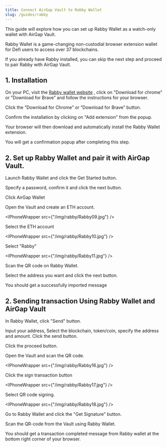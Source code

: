 ```yaml
---
title: Connect AirGap Vault to Rabby Wallet
slug: /guides/rabby
---
```



This guide will explore how you can set up Rabby Wallet as a watch-only wallet with AirGap Vault.

Rabby Wallet is a game-changing non-custodial browser extension wallet for Defi users to access over 37 blockchains.

If you already have Rabby installed, you can skip the next step and proceed to pair Rabby with AirGap Vault.

## 1. Installation

On your PC, visit the [Rabby wallet website](https://rabby.io/) , click on "Download for chrome" or "Download for Brave" and follow the instructions for your browser.

<BrowserWindow url="extension://rabby">

<DynamicImage src="/img/rabby/Rabby01.png" alt="Rabby Wallet" />

</BrowserWindow>

Click the “Download for Chrome” or “Download for Brave” button.

<BrowserWindow url="extension://rabby">

<DynamicImage src="/img/rabby/Rabby02.png" alt="Rabby Wallet" />

</BrowserWindow>

Confirm the installation by clicking on "Add extension" from the popup.

<BrowserWindow url="extension://rabby">

<DynamicImage src="/img/rabby/Rabby03.png" alt="Rabby Wallet" />

</BrowserWindow>

Your browser will then download and automatically install the Rabby Wallet extension.

You will get a confirmation popup after completing this step.

## 2. Set up Rabby Wallet and pair it with AirGap Vault.

Launch Rabby Wallet and click the Get Started button.

<BrowserWindow url="extension://rabby">

<DynamicImage src="/img/rabby/Rabby04.png" alt="Rabby Wallet" />

</BrowserWindow>

Specify a password, confirm it and click the next button.

<BrowserWindow url="extension://rabby">

<DynamicImage src="/img/rabby/Rabby05.png" alt="Rabby Wallet" />

</BrowserWindow>

Click AirGap Wallet

<BrowserWindow url="extension://rabby">

<DynamicImage src="/img/rabby/Rabby06.png" alt="Rabby Wallet" />

</BrowserWindow>

Open the Vault and create an ETH account.

<IPhoneWrapper src={"/img/rabby/Rabby09.jpg"} />

Select the ETH account

<IPhoneWrapper src={"/img/rabby/Rabby10.jpg"} />

Select "Rabby"

<IPhoneWrapper src={"/img/rabby/Rabby11.jpg"} />

Scan the QR code on Rabby Wallet.

<BrowserWindow url="extension://rabby">

<DynamicImage src="/img/rabby/Rabby07.png" alt="Rabby Wallet" />

</BrowserWindow>

Select the address you want and click the next button.

<BrowserWindow url="extension://rabby">

<DynamicImage src="/img/rabby/Rabby08.png" alt="Rabby Wallet" />

</BrowserWindow>

You should get a successfully imported message

<BrowserWindow url="extension://rabby">

<DynamicImage src="/img/rabby/Rabby12.png" alt="Rabby Wallet" />

</BrowserWindow>

## 2. Sending transaction Using Rabby Wallet and AirGap Vault

In Rabby Wallet, click "Send" button.

<BrowserWindow url="extension://rabby">

<DynamicImage src="/img/rabby/Rabby13.png" alt="Rabby Wallet" />

</BrowserWindow>

Input your address, Select the blockchain, token/coin, specify the address and amount.
Click the send button.

<BrowserWindow url="extension://rabby">

<DynamicImage src="/img/rabby/Rabby14.png" alt="Rabby Wallet" />

</BrowserWindow>

Click the proceed button.

<BrowserWindow url="extension://rabby">

<DynamicImage src="/img/rabby/Rabby15.png" alt="Rabby Wallet" />

</BrowserWindow>

Open the Vault and scan the QR code.

<IPhoneWrapper src={"/img/rabby/Rabby16.jpg"} />

Click the sign transaction button

<IPhoneWrapper src={"/img/rabby/Rabby17.jpg"} />

Select QR code signing.

<IPhoneWrapper src={"/img/rabby/Rabby18.jpg"} />

Go to Rabby Wallet and click the "Get Signature" button.

<BrowserWindow url="extension://rabby">

<DynamicImage src="/img/rabby/Rabby19.png" alt="Rabby Wallet" />

</BrowserWindow>

Scan the QR-code from the Vault using Rabby Wallet.

<BrowserWindow url="extension://rabby">

<DynamicImage src="/img/rabby/Rabby20.png" alt="Rabby Wallet" />

</BrowserWindow>

You should get a transaction completed message from Rabby wallet at the bottom right corner of your browser.

<DynamicImage src="/img/rabby/Rabby21.png" alt="Rabby Wallet" />
